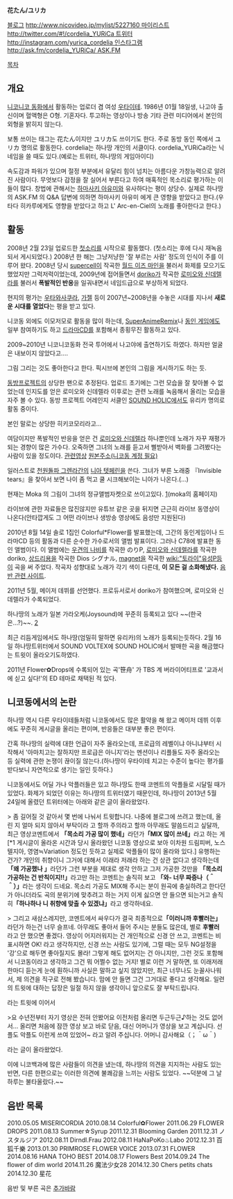 '''花たん/ユリカ'''

[http://hanathan-niconico.seesaa.net/ 블로그]
[[http://www.nicovideo.jp/mylist/5227160 마이리스트]]
[[http://twitter.com/#!/cordelia_YURiCa 트위터]]
[[http://instagram.com/yurica_cordelia 인스타그램]]
[[http://ask.fm/cordelia_YURiCa/ ASK.FM]]

[[목차]]
== 개요 ==
[[니코니코 동화]]에서 활동하는 업로더 겸 여성 [[우타이테]]. 1986년 01월 18일생, 나고야 출신이며 혈액형은 O형. 기혼자다. 투고하는 영상이나 방송 기타 관련 미디어에서 본인의 외형을 밝히지 않는다. 

보통 쓰이는 태그는 花たん이지만 ユリカ도 쓰이기도 한다. 주로 동방 동인 쪽에서 ユリカ 명의로 활동한다. cordelia는 하나땅 개인의 서클이다. cordelia_YURiCa라는 닉네임을 쓸 때도 있다.(예로는 트위터, 하나땅의 게임아이디)

속도감과 파워가 있으며 절정 부분에서 유달리 힘이 넘치는 아름다운 가창능력으로 알려진 사람이다. 무엇보다 감정을 잘 실어서 부른다고 하여 매혹적인 목소리로 평가하는 이들이 많다. 창법에 관해서는 [[하마사키 아유미]]와 유사하다는 평이 상당수. 실제로 하나땅의 ASK.FM 의 Q&A 답변에 의하면 하마사키 아유미 에게 큰 영향을 받았다고 한다.(우타다 히카루에게도 영향을 받았다고 하고 L' Arc-en-Ciel의 노래를 좋아한다고 한다.)


== 활동 ==
2008년 2월 23일 업로드한 [[첫소리]]를 시작으로 활동했다. (첫소리는 후에 다시 재녹음되서 게시되었다.)
2008년 한 해는 그냥저냥한 '잘 부르는 사람' 정도의 인식이 주를 이루어 왔다. 2008년 당시 [[supercell]]이 작곡한 [[월드 이즈 마인]]을 불러서 화제를 모으기도 했었지만 그럭저럭이었는데, 2009년에 접어들면서 [[doriko]]가 작곡한 [[로미오와 신데렐라]]를 불러서 '''폭발적인 반응'''을 일궈내면서 네임드급으로 부상하게 되었다.

현지의 평가는 [[우타와사쿠라]], [[가젤]] 등이 2007년~2008년을 수놓은 시대를 지나서 '''새로운 시대를 열었다'''는 평을 받고 있다. 

니코동 외에도 이모저모로 활동을 많이 하는데, [http://www.s-a-r.jp/sar_best.html SuperAnimeRemix]나 [[동인 게임]]에도 일부 참여하기도 하고 [[드라마CD]]를 포함해서 종횡무진 활동하고 있다.

2009~2010년 니코니코동화 전국 투어에서 나고야에 출연하기도 하였다. 하지만 얼굴은 내보이지 않았다고….

그림 그리는 것도 좋아한다고 한다. 픽시브에 본인의 그림을 게시하기도 하는 듯.

[[동방프로젝트]]의 상당한 팬으로 추정된다. 업로드 초기에는 그런 모습을 잘 찾아볼 수 없었는데 인지도를 얻은 로미오와 신데렐라 이후로는 관련 노래를 녹음해서 올리는 모습을 자주 볼 수 있다. 동방 프로젝트 어레인지 서클인 [[SOUND HOLIC]]에서도 유리카 명의로 활동 중이다.

본인 말로는 상당한 히키코모리라고...

여담이지만 폭발적인 반응을 얻은 건 [[로미오와 신데렐라]] 하나뿐인데 노래가 자꾸 재평가되는 경향이 많은 가수다. 오죽하면 그녀의 노래를 듣고서 삘받아서 벽화를 그려봤다는 사람이 있을 정도이다. [http://www.youtube.com/watch?v=F9_Vbtl53QA 관련영상] [http://www.nicovideo.jp/watch/sm9075312 원본주소(니코동 계정 필요)]

일러스트로 [[천원돌파 그렌라간]]의 [[니아 텟페린]]을 쓴다. 그녀가 부른 노래중 『Invisible tears』을 찾아서 보면 나이 좀 먹고 쿨 시크해보이는 니아가 나온다.(…)

현재는 Moka 의 그림이 그녀의 정규앨범자켓으로 쓰이고있다. [http://moka.ho-zuki.com/](moka의 홈페이지)

라이브에 관한 자료들은 많진않지만 유튜브 같은 곳을 뒤지면 근근히 라이브 동영상이 나온다(안타깝게도 그 어떤 라이브나 생방송 영상에도 음성만 지원된다)

2010년 8월 14일 솔로 1집인 Colorful*Flower를 발표했는데, 그간의 동인게임이나 드라마CD 등의 활동과 다른 순수한 가수로서의 앨범 발표이다. 그러나 C78에 발표한 동인 앨범이다. 이 앨범에는 [[우견의 나비]]를 작곡한 のりP, [[로미오와 신데렐라]]를 작곡한 doriko, [[상드리용]]을 작곡한 Dios シグナル, [[magnet]]을 작곡한 [[wiki:"토라이"유성P]]등이 곡을 써 주었다. 작곡자 성향대로 노래가 각기 색이 다른데, '''이 모든 걸 소화해냈다.''' [http://cordelia-music.com/ColorfulFlower/ 음반 관련 사이트].

2011년 5월, 메이저 데뷔를 선언했다. 프로듀서로서 doriko가 참여했으며, 로미오와 신데렐라가 수록되었다.

하나땅의 노래가 일본 가라오케(Joysound)에 꾸준히 등록되고 있다 ~~(한국은...?)~~.
[http://joysound.com/ex/index.htm]

최근 리듬게임에서도 하나땅(엄밀히 말하면 유리카)의 노래가 등록되는듯하다. 2월 16일 하나땅트위터에서 SOUND VOLTEX에 SOUND HOLIC에서 발매한 곡을 해금했다는 트윗이 올라오기도하였다.

2011년 Flower✿Drops에 수록되어 있는 곡'笹舟' 가 TBS 계 버라이어티프로 '교과서에 싣고 싶다!'의 ED 테마로 채택된 적 있다.

== 니코동에서의 논란 ==

하나땅 역시 다른 우타이테들처럼 니코동에서도 많은 활약을 해 왔고 메이저 데뷔 이후에도 꾸준히 게시글을 올리는 편이며, 반응들은 대부분 좋은 편이다.

간혹 하나땅의 실력에 대한 언급이 자주 올라오는데, 프로급의 레벨이냐 아니냐부터 시작해서 '아마치고는 잘하지만 프로급은 아니지'라는 멘션이나 리플들도 자주 올라오는 등 실력에 관한 논쟁이 끊이질 않는다.(하나땅이 우타이테 치고는 수준이 높다는 평가를 받다보니 자연적으로 생기는 일인 듯하다.)

니코동에서도 어딜 가나 악플러들은 있고 하나땅도 한때 코멘트의 악플들로 시달릴 때가 있었다. 화제가 되었던 이유는 하나땅의 트위터였기 때문인데, 하나땅이 2013년 5월 24일에 올렸던 트위터에는 아래와 같은 글이 올라왔었다.

> 좀 길어질 것 같아서 몇 번에 나눠서 트윗합니다. 나중에 블로그에 쓰려고 했는데, 올린 지 얼마 되지 않아서 부탁이라 고 할까 주의라고 할까 아무래도 말씀드리고 싶달까, 최근 영상코멘트에서 '''「목소리 가공 많이 했네」'''라던가'''「MIX 많이 쓰네」'''라고 하는 게[*1 게시글이 올라온 시간과 당시 올라왔던 니코동 영상으로 보아 이차원 드림피버, 노스텔지아, 영염≒Variation 정도인 듯하고 실제로 악플들이 많이 올라와 있다.] 유행하는 건가? 개인의 취향이니 그거에 대해서 이래라 저래라 하는 건 상관 없다고 생각하는데 '''「왜 가공했나 」'''라던가 그런 부분을 제대로 생각 안하고 그저 가공한 것만을 '''「목소리 가공하는 건 반칙이지!!」'''라고만 하는 코멘트는 솔직히 보고 '''「와- 너무 짜증나（＾＾）」'''라는 생각이 드네요. 목소리 가공도 MIX해 주시는 분이 원곡에 충실하려고 한다던가 아니더라도 곡의 분위기에 맞추려고 하는 거지 이게 싫으면 안 들으면 되는거고 솔직히'''「하나하나 니 취향에 맞출 수 있겠냐」'''라고 생각하네요.

> 그리고 새삼스레지만, 코멘트에서 싸우다가 결국 최종적으로'''「이러니까 후빨러는」'''라던가 하는건 너무 슬프네. 아무래도 좋아서 들어 주시는 분들도 많은데, 별로 '''후빨러''' 라고 안 했으면 좋겠다. 영상이 어지러워지는 건 개인적으로 신경 안 쓰고, 코멘트는 비표시하면 OK! 라고 생각하지만, 신경 쓰는 사람도 있기에, 그럴 때는 모두 NG설정을 '강'으로 해두면 좋아질지도 몰라! 그렇게 해도 없어지는 건 아니지만, 그런 것도 포함해서 니코동이라고 생각하고 그건 뭐 어쩔수 없는 거지! 별로 이런 거 말하면, 또 이래저래 한마디 듣는게 눈에 훤하니까 사실은 말하고 싶지 않았지만, 최근 너무나도 눈꼴사나워서, 제 의견을 직구로 전해 봤습니다. 맘에 안 들면 그건 그거대로 좋다고 생각해요. 일련의 트윗에 대하는 답장은 일절 하지 않을 생각이니 앞으로도 잘 부탁드립니다.

라는 트윗에 이어서

>요 수년전부터 자기 영상은 전혀 안봤어요 이전처럼 올리면 두근두근♪하는 것도 없어서… 올리면 처음에 잠깐 영상 보고 바로 닫음, 대신 어머니가 영상을 보고 계십니다. 선플도 악플도 이런게 쓰여 있었어~ 라고 알려 주십니다. 어머니 감사해요（；＾ω＾)

라는 글이 올라왔었다.

이에 니코백과에 많은 사람들이 의견을 냈는데, 하나땅의 의견을 지지하는 사람도 있는 반면, 다른 한편으로는 이러한 의견에 불쾌감을 느끼는 사람도 있었다. ~~덕분에 그 날 하루는 불타올랐다.~~


== 음반 목록 ==
2010.05.05 MISERICORDIA
2010.08.14 Colorful✿Flower
2011.06.29 FLOWER DROPS
2011.08.13 Summer☆Syrup
2011.12.31 Blooming Garden
2011.12.31 ノスタルジア
2012.08.11 Dirndl.Frau
2012.08.11 HaNaPoKo♨Labo
2012.12.31 百狐千樂
2013.01.30 PRIMROSE FLOWER VOICE
2013.07.31 FLOWER
2014.08.16 HANA TOHO BEST
2014.08.17 Flowers Best
2014.09.24 The flower of dim world
2014.11.26 魔法少女28
2014.12.30 Chers petits chats
2014.12.30 星花

음반 및 부른 곡은 [[추가바람]]
